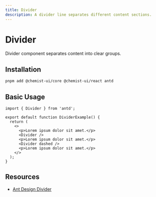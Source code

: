 ```yaml
---
title: Divider
description: A divider line separates different content sections.
---
```


# Divider

Divider component separates content into clear groups.

## Installation

```bash
pnpm add @chemist-ui/core @chemist-ui/react antd
```

## Basic Usage

```tsx
import { Divider } from 'antd';

export default function DividerExample() {
  return (
    <>
      <p>Lorem ipsum dolor sit amet.</p>
      <Divider />
      <p>Lorem ipsum dolor sit amet.</p>
      <Divider dashed />
      <p>Lorem ipsum dolor sit amet.</p>
    </>
  );
}
```

## Resources

- [Ant Design Divider](https://ant.design/components/divider)
